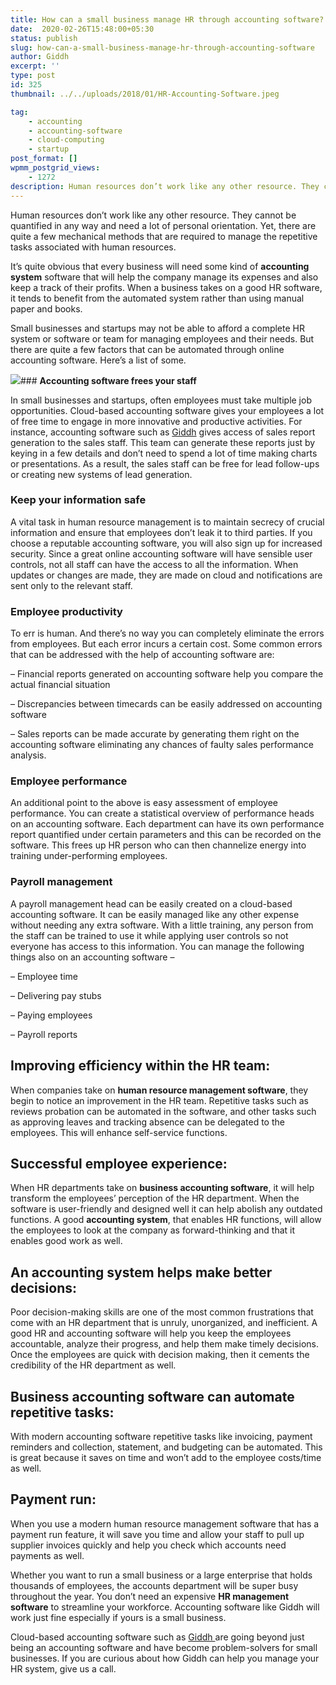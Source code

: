 ```yaml
---
title: How can a small business manage HR through accounting software? 
date:  2020-02-26T15:48:00+05:30 
status: publish
slug: how-can-a-small-business-manage-hr-through-accounting-software
author: Giddh
excerpt: ''
type: post
id: 325
thumbnail: ../../uploads/2018/01/HR-Accounting-Software.jpeg

tag:
    - accounting
    - accounting-software
    - cloud-computing
    - startup
post_format: []
wpmm_postgrid_views:
    - 1272
description: Human resources don’t work like any other resource. They cannot be quantified in any way and need a lot of personal orientation. Yet, there are 
---
```

Human resources don’t work like any other resource. They cannot be quantified in any way and need a lot of personal orientation. Yet, there are quite a few mechanical methods that are required to manage the repetitive tasks associated with human resources.

It’s quite obvious that every business will need some kind of **accounting system** software that will help the company manage its expenses and also keep a track of their profits. When a business takes on a good HR software, it tends to benefit from the automated system rather than using manual paper and books.

Small businesses and startups may not be able to afford a complete HR system or software or team for managing employees and their needs. But there are quite a few factors that can be automated through online accounting software. Here’s a list of some.

<img class="wp-block-image size-large" src = "https://miro.medium.com/max/2112/1*ib6qNUWzNZpPzYnMBVi0VQ.jpeg" />### **Accounting software frees your staff**

In small businesses and startups, often employees must take multiple job opportunities. Cloud-based accounting software gives your employees a lot of free time to engage in more innovative and productive activities. For instance, accounting software such as [Giddh](https://giddh.com) gives access of sales report generation to the sales staff. This team can generate these reports just by keying in a few details and don’t need to spend a lot of time making charts or presentations. As a result, the sales staff can be free for lead follow-ups or creating new systems of lead generation.

### Keep your information safe

A vital task in human resource management is to maintain secrecy of crucial information and ensure that employees don’t leak it to third parties. If you choose a reputable accounting software, you will also sign up for increased security. Since a great online accounting software will have sensible user controls, not all staff can have the access to all the information. When updates or changes are made, they are made on cloud and notifications are sent only to the relevant staff.

### Employee productivity

To err is human. And there’s no way you can completely eliminate the errors from employees. But each error incurs a certain cost. Some common errors that can be addressed with the help of accounting software are:

– Financial reports generated on accounting software help you compare the actual financial situation

– Discrepancies between timecards can be easily addressed on accounting software

– Sales reports can be made accurate by generating them right on the accounting software eliminating any chances of faulty sales performance analysis.

### Employee performance

An additional point to the above is easy assessment of employee performance. You can create a statistical overview of performance heads on an accounting software. Each department can have its own performance report quantified under certain parameters and this can be recorded on the software. This frees up HR person who can then channelize energy into training under-performing employees.

### Payroll management

A payroll management head can be easily created on a cloud-based accounting software. It can be easily managed like any other expense without needing any extra software. With a little training, any person from the staff can be trained to use it while applying user controls so not everyone has access to this information. You can manage the following things also on an accounting software –

– Employee time

– Delivering pay stubs

– Paying employees

– Payroll reports

**Improving efficiency within the HR team:**
--------------------------------------------

When companies take on **human resource management software**, they begin to notice an improvement in the HR team. Repetitive tasks such as reviews probation can be automated in the software, and other tasks such as approving leaves and tracking absence can be delegated to the employees. This will enhance self-service functions.

**Successful employee experience:**
-----------------------------------

When HR departments take on **business accounting software**, it will help transform the employees’ perception of the HR department. When the software is user-friendly and designed well it can help abolish any outdated functions. A good **accounting system**, that enables HR functions, will allow the employees to look at the company as forward-thinking and that it enables good work as well.

**An accounting system helps make better decisions:**
-----------------------------------------------------

Poor decision-making skills are one of the most common frustrations that come with an HR department that is unruly, unorganized, and inefficient. A good HR and accounting software will help you keep the employees accountable, analyze their progress, and help them make timely decisions. Once the employees are quick with decision making, then it cements the credibility of the HR department as well.

**Business accounting software can automate repetitive tasks:**
---------------------------------------------------------------

With modern accounting software repetitive tasks like invoicing, payment reminders and collection, statement, and budgeting can be automated. This is great because it saves on time and won’t add to the employee costs/time as well.

**Payment run:**
----------------

When you use a modern human resource management software that has a payment run feature, it will save you time and allow your staff to pull up supplier invoices quickly and help you check which accounts need payments as well.

Whether you want to run a small business or a large enterprise that holds thousands of employees, the accounts department will be super busy throughout the year. You don’t need an expensive **HR management software** to streamline your workforce. Accounting software like Giddh will work just fine especially if yours is a small business.

Cloud-based accounting software such as [Giddh ](https://giddh.com)are going beyond just being an accounting software and have become problem-solvers for small businesses. If you are curious about how Giddh can help you manage your HR system, give us a call.